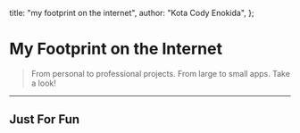 

  title: "my footprint on the internet",
  author: "Kota Cody Enokida",
};

# My Footprint on the Internet

<BlockQuote>
  From personal to professional projects. From large to small apps. Take a look!
</BlockQuote>

<Project
  src="/projects/c3ai.png"
  bgSrc="/projects/project-background-1.jpg"
  alt="c3 ai"
  projectTitle="C3.AI"
  role="Software Engineer, UI Platform"
  description="C3.ai provides enterprise AI software solutions for various industries. I had a chance to contribute to the Component Library and build production ready visualization tools."
  technologies="React, Redux, Apache ECharts"
  url="https://c3.ai"
/>

<Project
  src="/projects/airswap.png"
  bgSrc="/projects/project-background-2.jpg"
  alt="Airswap"
  projectTitle="Airswap"
  role="Opensource Developer"
  description="Airswap is the original trustless OTC and RFQ token trading network on the Ethereum Blockchain. I had the priviledge to be one of the first contributors and built reusable components on the brand new Web App."
  technologies="React, web3.js, ethers.js"
  url="https://airswap.io"
  githubUrl="https://github.com/airswap/airswap-web"
/>

<Project
  src="/projects/ziptips.png"
  bgSrc="/projects/project-background-3.jpg"
  alt="Swifttips website"
  projectTitle="SwiftTips"
  role="Fullstack Engineer"
  description="SwiftTips is a learn and earn platform for learning the Swift programming langauge. I designed and engineered the landing page. I also developed logic for the earn program for developers."
  technologies="Figma, React, Express, MongoDB"
  url="https://www.swifttips.co/"
/>

<Project
  src="/projects/dinobabies.png"
  bgSrc="/projects/project-background-4.jpg"
  alt="Dinobabies in Space"
  projectTitle="Dinobabies in Space"
  role="Frontend Engineer"
  description="Dino Babies in Space is the first TV and Comic series built with an NFT-gated community. I built the landing page and logic to claim rewards and interact with your character."
  technologies="React, web3.js, ethers.js"
  url="https://www.dinobabies.io/"
/>

---

<div style={{ display: "flex", alignItems: "center", gap: "4px" }}>
  <h2 style={{ display: "inline-block", lineHeight: "18px" }}>Just For Fun</h2>
  <BirdIcon style={{ display: "inline-block", width: 40, height: 40 }} />
</div>

<Project
  src="/projects/playground.png"
  bgSrc="/projects/project-background-1.jpg"
  alt="kotakun's digital playground"
  projectTitle="Playground"
  role="Design Engineer"
  description="Just some digital experiements using framer motion, gsap, threejs, and webgl."
  technologies="React, Framer Motion, WebGL, ThreeJS"
  url="https://playground.kotakun.blog"
  githubUrl="https://github.com/codyenokida/playground"
/>
